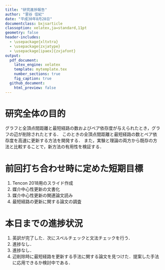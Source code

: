 ```yaml
---
title: "研究進捗報告"
author: "里谷 佳紀"
date: "平成30年8月28日"
documentclass: bxjsarticle
classoption: xelatex,ja=standard,11pt
geometry: false
header-includes:
  - \usepackage{xltxtra}
  - \usepackage{zxjatype}
  - \usepackage[ipaex]{zxjafont}
output:
  pdf_document:
    latex_engine: xelatex
    template: mytemplate.tex
    number_sections: true
    fig_caption: true
  github_document:
    html_preview: false
---
```


# 研究全体の目的
グラフと全頂点間距離と最短経路の数およびペア依存度が与えられたとき，グラフの辺が削除されたとする． 
このときの全頂点間距離と最短経路の数とペア依存度を高速に更新する方法を開発する． 
また，実験と理論の両方から既存の方法と比較することで，新方法の有用性を検証する．

# 前回打ち合わせ時に定めた短期目標
1. Tencon 2018用のスライド作成
2. 媒介中心性更新の文書化
3. 媒介中心性更新の関連論文読み
4. 最短経路の更新に関する論文の調査

# 本日までの進捗状況
1. 英訳が完了した．次にスペルチェックと文法チェックを行う．
2. 進捗なし．
3. 進捗なし．
4. 辺削除時に最短経路を更新する手法に関する論文を見つけた．提案した手法に応用できるか検討中である．
